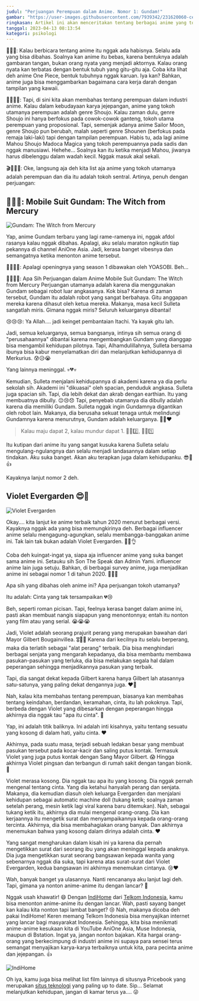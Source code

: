 ```yaml
---
judul: "Perjuangan Perempuan dalam Anime. Nomor 1: Gundam!"
gambar: "https://user-images.githubusercontent.com/7939342/231620060-cefc6de1-9e20-40a6-beb8-14f8b6a8e04c.jpg"
ringkasan: Artikel ini akan menceritakan tentang berbagai anime yang tokoh utamanya adalah perempuan
tanggal: 2023-04-13 08:13:54
kategori: psikologi
---
```


🤔💭📖: Kalau berbicara tentang anime itu nggak ada habisnya. Selalu ada yang bisa dibahas. Soalnya kan anime itu bebas, karena bentuknya adalah gambaran tangan, bukan orang nyata yang menjadi aktornya. Kalau orang nyata kan terbatas dengan bentuk tubuh yang gitu-gitu aja. Coba kita lihat deh anime One Piece, bentuk tubuhnya nggak karuan. Iya kan? Bahkan, anime juga bisa menggambarkan bagaimana cara kerja darah dengan tampilan yang kawaii.

👀👩‍🎨😍: Tapi, di sini kita akan membahas tentang perempuan dalam industri anime. Kalau dalam kebudayaan karya jejepangan, anime yang tokoh utamanya perempuan adalah genre Shoujo. Kalau zaman dulu, genre Shoujo ini hanya berfokus pada cowok-cowok ganteng, tokoh utama perempuan yang proposional. Tapi, semenjak adanya anime Sailor Moon, genre Shoujo pun berubah, malah seperti genre Shounen (berfokus pada remaja laki-laki) tapi dengan tampilan perempuan. Habis tu, ada lagi anime Mahou Shoujo Madoca Magica yang tokoh perempuannya pada sadis dan nggak manusiawi. Hehehe... Soalnya kan itu ketika menjadi Mahou, jiwanya harus dibelenggu dalam wadah kecil. Nggak masuk akal sekali.

🎬👩‍💼💪: Oke, langsung aja deh kita list aja anime yang tokoh utamanya adalah perempuan dan dia itu adalah tokoh sentral. Artinya, penuh dengan perjuangan:

## 🤖👩🔥: Mobile Suit Gundam: The Witch from Mercury

![Gundam: The Witch from Mercury](https://user-images.githubusercontent.com/7939342/231620264-d8a841de-ba17-4239-8436-0e8a10c01716.jpg)

Yap, anime Gundam terbaru yang lagi rame-ramenya ini, nggak afdol rasanya kalau nggak dibahas. Apalagi, aku selalu maraton ngikutin tiap pekannya di channel AniOne Asia. Jadi, kerasa banget vibesnya dan semangatnya ketika menonton anime tersebut.

🚀🔭👩‍🎓: Apalagi openingnya yang season 1 dibawakan oleh YOASOBI. Beh...

👩‍🚀💥🤖: Apa Sih Perjuangan dalam Anime Mobile Suit Gundam: The Witch from Mercury
Perjuangan utamanya adalah karena dia menggunakan Gundam sebagai robot luar angkasanya. Kok bisa? Karena di zaman tersebut, Gundam itu adalah robot yang sangat berbahaya. Gitu anggapan mereka karena dihasut oleh ketua mereka. Makanya, masa kecil Sulleta sangatlah miris. Gimana nggak miris? Seluruh keluarganya dibantai!

😢😢😢: Ya Allah.... jadi keinget pembantaian Itachi. Ya kayak gitu lah.

Jadi, semua keluarganya, semua bangsanya, intinya sih semua orang di "perusahaannya" dibantai karena mengembangkan Gundam yang dianggap bisa mengambil kehidupan pilotnya. Tapi, Alhamdulillahnya, Sulleta bersama ibunya bisa kabur menyelamatkan diri dan melanjutkan kehidupannya di Merkurius. 😰😥😭

Yang lainnya meninggal. 💀💔💀

Kemudian, Sulleta menjalani kehidupannya di akademi karena ya dia perlu sekolah sih. Akademi ini "dikuasai" oleh spacian, penduduk angkasa. Sulleta juga spacian sih. Tapi, dia lebih dekat dan akrab dengan earthian. Itu yang membuatnya dibully. 😔😢😞 Tapi, penyebab utamanya dia dibully adalah karena dia memiliki Gundam. Sulleta nggak ingin Gundamnya digantikan oleh robot lain. Makanya, dia berusaha sekuat tenaga untuk melindungi Gundamnya karena menurutnya, Gundam adalah keluarganya. 💪🤖❤️

> Kalau maju dapat 2, kalau mundur dapat 1. 🏃‍♀️2️⃣, 🏃‍♀️1️⃣

Itu kutipan dari anime itu yang sangat kusuka karena Sulleta selalu mengulang-ngulangnya dan selalu menjadi landasannya dalam setiap tindakan. Aku suka banget. Akan aku terapkan juga dalam kehidupanku. 😎💪👍

Kayaknya lanjut nomor 2 deh.

## Violet Evergarden 😍🥰

![Violet Evergarden](https://user-images.githubusercontent.com/7939342/231620393-7fcbe3b3-d5cd-4dcc-81a9-a77bcd5ed70d.jpg)

Okay.... kita lanjut ke anime terbaik tahun 2020 menurut berbagai versi. Kayaknya nggak ada yang bisa memungkirinya deh. Berbagai influencer anime selalu mengagung-agungkan, selalu membangga-banggakan anime ini. Tak lain tak bukan adalah Violet Evergarden. 🤩👏👌

Coba deh kuingat-ingat ya, siapa aja influencer anime yang suka banget sama anime ini. Setauku sih Son The Speak dan Admin Yami. influencer anime lain juga setuju. Bahkan, di berbagai survey anime, juga menjadikan anime ini sebagai nomor 1 di tahun 2020. 🤔🤔🤔

Apa sih yang dibahas oleh anime ini? Apa perjuangan tokoh utamanya?

Itu adalah: Cinta yang tak tersampaikan 💔😢

Beh, seperti roman picisan. Tapi, feelnya kerasa banget dalam anime ini, pasti akan membuat nangis siapapun yang menontonnya; entah itu nonton yang film atau yang serial. 😭😭😭

Jadi, Violet adalah seorang prajurit perang yang merupakan bawahan dari Mayor Gilbert Bougainvillea. 🎖️👩‍✈️ Karena dari kecilnya itu selalu berperang, maka dia terlatih sebagai "alat perang" terbaik. Dia bisa menghindari berbagai senjata yang mengarah kepadanya, dia bisa membantu membawa pasukan-pasukan yang terluka, dia bisa melakukan segala hal dalam peperangan sehingga menjadikannya pasukan yang terbaik.

Tapi, dia sangat dekat kepada Gilbert karena hanya Gilbert lah atasannya satu-satunya, yang paling dekat dengannya juga. ❤️‍🔥

Nah, kalau kita membahas tentang perempuan, biasanya kan membahas tentang keindahan, berdandan, keramahan, cinta, itu lah pokoknya. Tapi, berbeda dengan Violet yang dibesarkan dengan peperangan hingga akhirnya dia nggak tau "apa itu cinta". 🤔

Yap, ini adalah titik baliknya. Ini adalah inti kisahnya, yaitu tentang sesuatu yang kosong di dalam hati, yaitu cinta. ❤️

Akhirnya, pada suatu masa, terjadi sebuah ledakan besar yang membuat pasukan tersebut pada kocar-kacir dan saling putus kontak. Termasuk Violet yang juga putus kontak dengan Sang Mayor Gilbert. 😱 Hingga akhirnya Violet pingsan dan terbangun di rumah sakit dengan tangan bionik. 🤖

Violet merasa kosong. Dia nggak tau apa itu yang kosong. Dia nggak pernah mengenal tentang cinta. Yang dia ketahui hanyalah perang dan senjata. Makanya, dia kemudian diasuh oleh keluarga Evergarden dan menjalani kehidupan sebagai automatic machine doll (tukang ketik; soalnya zaman setelah perang, mesin ketik lagi viral karena baru ditemukan). Nah, sebagai tukang ketik itu, akhirnya dia mulai mengenal orang-orang. Dia kan kerjaannya itu mengetik surat dan menyampaikannya kepada orang-orang tercinta. Akhirnya, dia bisa membahagiakan orang banyak. Dan akhirnya menemukan bahwa yang kosong dalam dirinya adalah cinta. ❤️

Yang sangat mengharukan dalam kisah ini ya karena dia pernah mengetikkan surat dari seorang ibu yang akan meninggal kepada anaknya. Dia juga mengetikkan surat seorang bangsawan kepada wanita yang sebenarnya nggak dia suka, tapi karena atas surat-surat dari Violet Evergarden, kedua bangsawan ini akhirnya menemukan cintanya. 😢❤️

Wah, banyak banget ya ulasannya. Nanti rencananya aku lanjut lagi deh. Tapi, gimana ya nonton anime-anime itu dengan lancar? 🤔

Nggak usah khawatir! 😄 Dengan <a href='https://www.indihome.co.id/'>IndiHome</a> dari <a href='https://www.telkom.co.id/sites'>Telkom Indonesia</a>, kamu bisa menonton anime-anime itu dengan lancar. Wah, pasti sayang banget kan kalau kita nonton tapi lambat banget? 😢 Nah, makanya dicoba deh pakai IndiHome! Keren memang Telkom Indonesia bisa menyajikan internet yang lancar bagi masyarakat Indonesia. Sehingga, kita bisa menikmati anime-anime kesukaan kita di YouTube AniOne Asia, Muse Indonesia, maupun di Bstation. Ingat ya, jangan nonton bajakan. Kita hargai orang-orang yang berkecimpung di industri anime ini supaya para sensei terus semangat menyajikan karya-karya terbaiknya untuk kita, para pecinta anime dan jejepangan. 👍

![IndiHome](https://user-images.githubusercontent.com/7939342/231620740-1a2cda57-bd56-4840-927a-1a726c660a83.png)

Oh iya, kamu juga bisa melihat list film lainnya di situsnya Pricebook yang merupakan <a href='https://www.pricebook.co.id/article/news/13100/rekomendasi-film-perjuangan-wanita'>situs teknologi</a> yang paling up to date. Sip... Selamat melanjutkan kehidupan, jangan di kamar terus ya.... 😜
